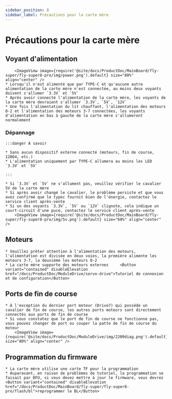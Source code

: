 ```yaml
---
sidebar_position: 8
sidebar_label: Précautions pour la carte mère
---
```


# Précautions pour la carte mère

## Voyant d'alimentation

        <ImageView image={require('@site/docs/ProductDoc/MainBoard/fly-super/fly-super8-pro/img/power.png').default} size="80%" align="center" />
    * Lorsqu'il n'est alimenté que par TYPE-C et qu'aucune autre alimentation de la carte mère n'est connectée, au moins deux voyants doivent s'allumer `3.3V` et `5V`
    * Après avoir connecté l'alimentation de la carte mère, les voyants de la carte mère devraient s'allumer `3.3V`, `5V`, `12V`
    * Une fois l'alimentation du lit chauffant, l'alimentation des moteurs 0-2 et l'alimentation des moteurs 3-7 connectées, les voyants d'alimentation en bas à gauche de la carte mère s'allumeront normalement

### Dépannage


    :::danger À savoir

    * Sans aucun dispositif externe connecté (moteurs, fin de course, 12864, etc.)
    * L'alimentation uniquement par TYPE-C allumera au moins les LED `3.3V` et `5V`

    :::

    * Si `3.3V` et `5V` ne s'allument pas, veuillez vérifier le cavalier 5V de la carte mère
    * Si après avoir changé le cavalier, le problème persiste et que vous avez confirmé que le typec fournit bien de l'énergie, contactez le service client après-vente
    * Si un des voyants `3.3V`, `5V` ou `12V` clignote, cela indique un court-circuit d'une puce, contactez le service client après-vente
        <ImageView image={require('@site/docs/ProductDoc/MainBoard/fly-super/fly-super8-pro/img/5v.png').default} size="60%" align="center" />

## Moteurs

    * Veuillez prêter attention à l'alimentation des moteurs, l'alimentation est divisée en deux voies, la première alimente les moteurs 3-7, la deuxième les moteurs 0-2
    * La carte mère supporte des moteurs externes     <Button variant="contained" disableElevation href="/docs/ProductDoc/ModuleDrive/servo-drive">Tutoriel de connexion et de configuration</Button>

## Ports de fin de course

    * À l'exception du dernier port moteur (Drive7) qui possède un cavalier de fin de course, les autres ports moteurs sont directement connectés aux ports de fin de course
    * Si vous constatez que le port de fin de course ne fonctionne pas, vous pouvez changer de port ou couper la patte de fin de course du moteur
        <ImageView image={require('@site/docs/ProductDoc/ModuleDrive/img/2209diag.png').default} size="80%" align="center" />




## Programmation du firmware

    * La carte mère utilise une carte TF pour la programmation
    * Auparavant, en raison de problèmes de tutoriel, la programmation se faisait par DFU, si vous devez mettre à jour le firmware, vous devrez <Button variant="contained" disableElevation href="/docs/ProductDoc/MainBoard/fly-super/fly-super8-pro/flash/bl">reprogrammer le BL</Button>

